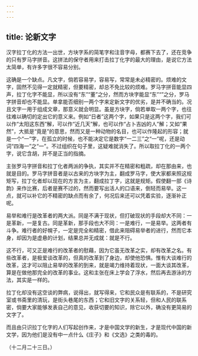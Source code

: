```yaml
---
---
---
```

title: 论新文字
---



汉字拉丁化的方法一出世，方块字系的简笔字和注音字母，都赛下去了，还在竞争的只有罗马字拼音。这拼法的保守者用来打击拉丁化字的最大的理由，是说它方法太简单，有许多字很不容易分别。

这确是一个缺点。凡文字，倘若容易学，容易写，常常是未必精密的。烦难的文字，固然不见得一定就精密，但要精密，却总不免比较的烦难。罗马字拼音能显四声，拉丁化字不能显，所以没有“东”“董”之分，然而方块字能显“东”“”之分，罗马字拼音却也不能显。单拿能否细别一两个字来定新文字的优劣，是并不确当的。况且文字一用于组成文章，那意义就会明显。虽是方块字，倘若单取一两个字，也往往难以确切的定出它的意义来。例如“日者”这两个字，如果只是这两个字，我们可以作“太阳这东西”解，可以作“近几天”解，也可以作“占卜吉凶的人”解；又如“果然”，大抵是“竟是”的意思，然而又是一种动物的名目，也可以作隆起的形容；就是一个“一”字，在孤立的时候，也不能决定它是数字“一二三”之“一”呢，还是动词“四海一”之“一”。不过组织在句子里，这疑难就消失了。所以取拉丁化的一两个字，说它含胡，并不是正当的指摘。

主张罗马字拼音和拉丁化者两派的争执，其实并不在精密和粗疏，却在那由来，也就是目的。罗马字拼音者是以古来的方块字为主，翻成罗马字，使大家都来照这规矩写，拉丁化者却以现在的方言为主，翻成拉丁字，这就是规矩。假使翻一部《诗韵》来作比赛，后者是赛不过的，然而要写出活人的口语来，倒轻而易举。这一点，就可以补它的不精密的缺点而有余了，何况后来还可以凭着实验，逐渐补正呢。

易举和难行是改革者的两大派。同是不满于现状，但打破现状的手段却大不同：一是革新，一是复古。同是革新，那手段也大不同：一是难行，一是易举。这两者有斗争。难行者的好幌子，一定是完全和精密，借此来阻碍易举者的进行，然而它本身，却因为是虚悬的计划，结果总并无成就：就是不行。

这不行，可又正是难行的改革者的慰藉，因为它虽无改革之实，却有改革之名。有些改革者，是极爱谈改革的，但真的改革到了身边，却使他恐惧。惟有大谈难行的改革，这才可以阻止易举的改革的到来，就是竭力维持着现状，一面大谈其改革，算是在做他那完全的改革的事业。这和主张在床上学会了浮水，然后再去游泳的方法，其实是一样的。

拉丁化却没有这空谈的弊病，说得出，就写得来，它和民众是有联系的，不是研究室或书斋里的清玩，是街头巷尾的东西；它和旧文字的关系轻，但和人民的联系密，倘要大家能够发表自己的意见，收获切要的知识，除它以外，确没有更简易的文字了。

而且由只识拉丁化字的人们写起创作来，才是中国文学的新生，才是现代中国的新文学，因为他们是没有中一点什么《庄子》和《文选》之类的毒的。

（十二月二十三日。）